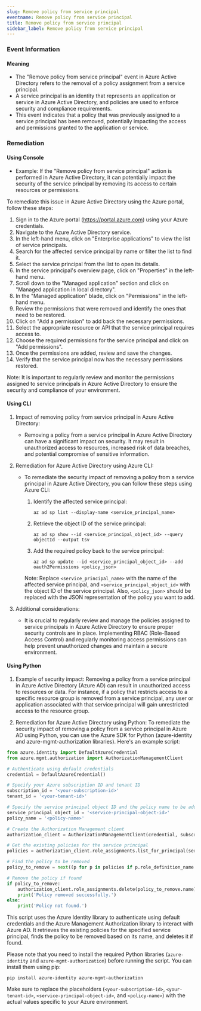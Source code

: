 ```yaml
--- 
slug: Remove policy from service principal
eventname: Remove policy from service principal
title: Remove policy from service principal
sidebar_label: Remove policy from service principal
---
```

                       
### Event Information

#### Meaning

- The "Remove policy from service principal" event in Azure Active Directory refers to the removal of a policy assignment from a service principal.
- A service principal is an identity that represents an application or service in Azure Active Directory, and policies are used to enforce security and compliance requirements.
- This event indicates that a policy that was previously assigned to a service principal has been removed, potentially impacting the access and permissions granted to the application or service.

### Remediation

#### Using Console

- Example: If the "Remove policy from service principal" action is performed in Azure Active Directory, it can potentially impact the security of the service principal by removing its access to certain resources or permissions.

To remediate this issue in Azure Active Directory using the Azure portal, follow these steps:

1. Sign in to the Azure portal (https://portal.azure.com) using your Azure credentials.
2. Navigate to the Azure Active Directory service.
3. In the left-hand menu, click on "Enterprise applications" to view the list of service principals.
4. Search for the affected service principal by name or filter the list to find it.
5. Select the service principal from the list to open its details.
6. In the service principal's overview page, click on "Properties" in the left-hand menu.
7. Scroll down to the "Managed application" section and click on "Managed application in local directory".
8. In the "Managed application" blade, click on "Permissions" in the left-hand menu.
9. Review the permissions that were removed and identify the ones that need to be restored.
10. Click on "Add a permission" to add back the necessary permissions.
11. Select the appropriate resource or API that the service principal requires access to.
12. Choose the required permissions for the service principal and click on "Add permissions".
13. Once the permissions are added, review and save the changes.
14. Verify that the service principal now has the necessary permissions restored.

Note: It is important to regularly review and monitor the permissions assigned to service principals in Azure Active Directory to ensure the security and compliance of your environment.

#### Using CLI

1. Impact of removing policy from service principal in Azure Active Directory:
   - Removing a policy from a service principal in Azure Active Directory can have a significant impact on security. It may result in unauthorized access to resources, increased risk of data breaches, and potential compromise of sensitive information.

2. Remediation for Azure Active Directory using Azure CLI:
   - To remediate the security impact of removing a policy from a service principal in Azure Active Directory, you can follow these steps using Azure CLI:

     1. Identify the affected service principal:
        ```
        az ad sp list --display-name <service_principal_name>
        ```

     2. Retrieve the object ID of the service principal:
        ```
        az ad sp show --id <service_principal_object_id> --query objectId --output tsv
        ```

     3. Add the required policy back to the service principal:
        ```
        az ad sp update --id <service_principal_object_id> --add oauth2Permissions <policy_json>
        ```

     Note: Replace `<service_principal_name>` with the name of the affected service principal, and `<service_principal_object_id>` with the object ID of the service principal. Also, `<policy_json>` should be replaced with the JSON representation of the policy you want to add.

3. Additional considerations:
   - It is crucial to regularly review and manage the policies assigned to service principals in Azure Active Directory to ensure proper security controls are in place. Implementing RBAC (Role-Based Access Control) and regularly monitoring access permissions can help prevent unauthorized changes and maintain a secure environment.

#### Using Python

1. Example of security impact: Removing a policy from a service principal in Azure Active Directory (Azure AD) can result in unauthorized access to resources or data. For instance, if a policy that restricts access to a specific resource group is removed from a service principal, any user or application associated with that service principal will gain unrestricted access to the resource group.

2. Remediation for Azure Active Directory using Python:
To remediate the security impact of removing a policy from a service principal in Azure AD using Python, you can use the Azure SDK for Python (azure-identity and azure-mgmt-authorization libraries). Here's an example script:

```python
from azure.identity import DefaultAzureCredential
from azure.mgmt.authorization import AuthorizationManagementClient

# Authenticate using default credentials
credential = DefaultAzureCredential()

# Specify your Azure subscription ID and tenant ID
subscription_id = '<your-subscription-id>'
tenant_id = '<your-tenant-id>'

# Specify the service principal object ID and the policy name to be added
service_principal_object_id = '<service-principal-object-id>'
policy_name = '<policy-name>'

# Create the Authorization Management client
authorization_client = AuthorizationManagementClient(credential, subscription_id)

# Get the existing policies for the service principal
policies = authorization_client.role_assignments.list_for_principal(service_principal_object_id)

# Find the policy to be removed
policy_to_remove = next((p for p in policies if p.role_definition_name == policy_name), None)

# Remove the policy if found
if policy_to_remove:
    authorization_client.role_assignments.delete(policy_to_remove.name)
    print('Policy removed successfully.')
else:
    print('Policy not found.')

```

This script uses the Azure Identity library to authenticate using default credentials and the Azure Management Authorization library to interact with Azure AD. It retrieves the existing policies for the specified service principal, finds the policy to be removed based on its name, and deletes it if found.

Please note that you need to install the required Python libraries (`azure-identity` and `azure-mgmt-authorization`) before running the script. You can install them using pip:

```
pip install azure-identity azure-mgmt-authorization
```

Make sure to replace the placeholders (`<your-subscription-id>`, `<your-tenant-id>`, `<service-principal-object-id>`, and `<policy-name>`) with the actual values specific to your Azure environment.


 